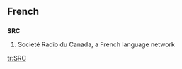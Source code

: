 ==French==

==={{initialism}}===
'''SRC'''
#Societé Radio du Canada, a French language network

[[tr:SRC]]